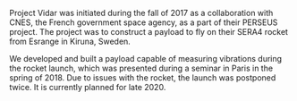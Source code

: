 Project Vidar was initiated during the fall of 2017 as a collaboration with CNES, the French government space agency, as a part of their PERSEUS project.
The project was to construct a payload to fly on their SERA4 rocket from Esrange in Kiruna, Sweden.

We developed and built a payload capable of measuring vibrations during the rocket launch, which was presented during a seminar in Paris in the spring of 2018.
Due to issues with the rocket, the launch was postponed twice.
It is currently planned for late 2020.


<Images>
  <Image {...require("./board.jpg")} caption="A board" />
  <Image {...require("./perseus.jpg")} caption="The Vidar team in France" />
</Images>
